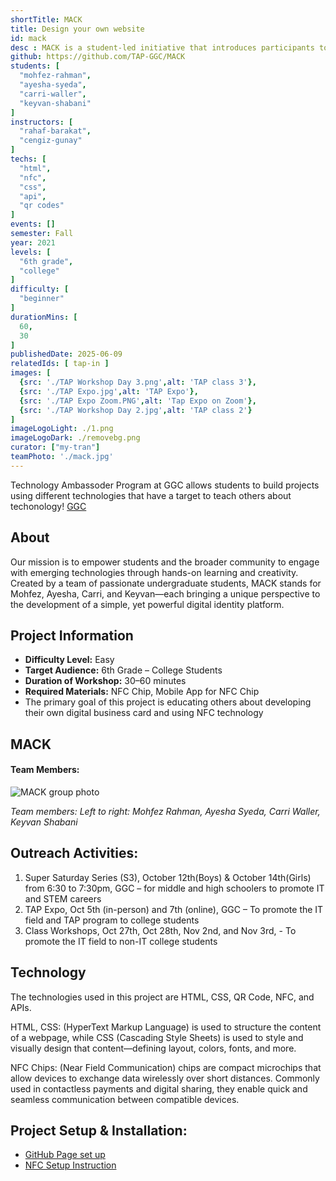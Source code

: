 ```yaml
---
shortTitle: MACK
title: Design your own website
id: mack
desc : MACK is a student-led initiative that introduces participants to emerging technologies through the creation of personalized digital business cards.  Using NFC chips, students can easily share key information such as academic background, personal interests, work or project experiences, future goals, and preferred social media platforms.
github: https://github.com/TAP-GGC/MACK
students: [
  "mohfez-rahman",
  "ayesha-syeda",
  "carri-waller",
  "keyvan-shabani"
]
instructors: [
  "rahaf-barakat",
  "cengiz-gunay"
] 
techs: [
  "html",
  "nfc",
  "css",
  "api",
  "qr codes"
]
events: []
semester: Fall
year: 2021
levels: [
  "6th grade",
  "college"
] 
difficulty: [
  "beginner"
] 
durationMins: [
  60,
  30
]
publishedDate: 2025-06-09
relatedIds: [ tap-in ]
images: [
  {src: './TAP Workshop Day 3.png',alt: 'TAP class 3'},
  {src: './TAP Expo.jpg',alt: 'TAP Expo'},
  {src: './TAP Expo Zoom.PNG',alt: 'Tap Expo on Zoom'},
  {src: './TAP Workshop Day 2.jpg',alt: 'TAP class 2'}
]
imageLogoLight: ./1.png
imageLogoDark: ./removebg.png
curator: ["my-tran"]
teamPhoto: './mack.jpg'
---
```




Technology Ambassoder Program at GGC allows students to build projects using different technologies that have a target to teach others about techonology! [GGC](http://www.ggc.edu/tap)

## About

Our mission is to empower students and the broader community to engage with emerging technologies through hands-on learning and creativity. Created by a team of passionate undergraduate students, MACK stands for Mohfez, Ayesha, Carri, and Keyvan—each bringing a unique perspective to the development of a simple, yet powerful digital identity platform.

## Project Information
* **Difficulty Level:** Easy
* **Target Audience:** 6th Grade – College Students
* **Duration of Workshop:** 30–60 minutes
* **Required Materials:** NFC Chip, Mobile App for NFC Chip
* The primary goal of this project is educating others about developing their own digital business card and using NFC technology

## MACK

#### **Team Members:**  
<Image src={GroupPhoto} alt="MACK group photo" />

*Team members: Left to right: Mohfez Rahman, 
Ayesha Syeda,
Carri Waller, 
Keyvan Shabani*

## Outreach Activities:
1. Super Saturday Series (S3), October 12th(Boys) & October 14th(Girls) from 6:30 to 7:30pm, GGC – for middle and high schoolers to promote IT and STEM careers
2. TAP Expo, Oct 5th (in-person) and 7th (online), GGC – To promote the IT field and TAP program to college students
3. Class Workshops, Oct 27th, Oct 28th, Nov 2nd, and Nov 3rd, - To promote the IT field to non-IT college students

## Technology
<div class='gallery-list'>
<Logo src={NFCChip.src} alt="NFC Chip" />
<Logo src={TechLogo.src} alt="HTML, CSS" />
<Logo src={APILogo.src} alt="API" />
</div>
The technologies used in this project are HTML, CSS, QR Code, NFC, and APIs.

HTML, CSS: (HyperText Markup Language) is used to structure the content of a webpage, while CSS (Cascading Style Sheets) is used to style and visually design that content—defining layout, colors, fonts, and more.

NFC Chips: (Near Field Communication) chips are compact microchips that allow devices to exchange data wirelessly over short distances. Commonly used in contactless payments and digital sharing, they enable quick and seamless communication between compatible devices.

## Project Setup & Installation:
- [GitHub Page set up](https://github.com/TAP-GGC/MACK/blob/main/documents/GitHub%20pages%20set%20up.pdf)
- [NFC Setup Instruction](https://github.com/TAP-GGC/MACK/blob/main/documents/NFC%20Reader%20Instructions.pdf.pdf)





